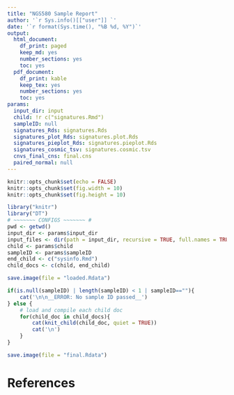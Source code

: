 ```yaml
---
title: "NGS580 Sample Report"
author: '`r Sys.info()[["user"]] `'
date: '`r format(Sys.time(), "%B %d, %Y")`'
output:
  html_document:
    df_print: paged
    keep_md: yes
    number_sections: yes
    toc: yes
  pdf_document:
    df_print: kable
    keep_tex: yes
    number_sections: yes
    toc: yes
params:
  input_dir: input
  child: !r c("signatures.Rmd")
  sampleID: null
  signatures_Rds: signatures.Rds
  signatures_plot_Rds: signatures.plot.Rds
  signatures_pieplot_Rds: signatures.pieplot.Rds
  signatures_cosmic_tsv: signatures.cosmic.tsv
  cnvs_final_cns: final.cns
  paired_normal: null
---
```


```r
knitr::opts_chunk$set(echo = FALSE)
knitr::opts_chunk$set(fig.width = 10)
knitr::opts_chunk$set(fig.height = 10)

library("knitr")
library("DT")
# ~~~~~~~ CONFIGS ~~~~~~~ #
pwd <- getwd()
input_dir <- params$input_dir
input_files <- dir(path = input_dir, recursive = TRUE, full.names = TRUE)
child <- params$child
sampleID <- params$sampleID
end_child <- c("sysinfo.Rmd")
child_docs <- c(child, end_child)

save.image(file = "loaded.Rdata")
```

```r
if(is.null(sampleID) | length(sampleID) < 1 | sampleID==""){
    cat('\n\n__ERROR: No sample ID passed__')
} else {
    # load and compile each child doc
    for(child_doc in child_docs){
        cat(knit_child(child_doc, quiet = TRUE))
        cat('\n')
    }
}
```

```r
save.image(file = "final.Rdata")
```

# References
